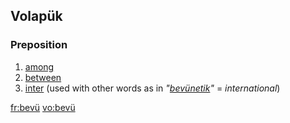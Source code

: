 ==Volapük==

===Preposition===
{{head|vo|preposition}}

# [[among]]
# [[between]] 
# [[inter]] (used with other words as in '' "[[bevünetik]]" '' = ''international'')

[[fr:bevü]]
[[vo:bevü]]